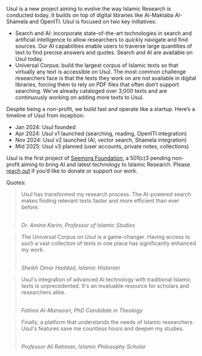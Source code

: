 Usul is a new project aiming to evolve the way Islamic Research is conducted today. It builds on top of digital libraries like Al-Maktaba Al-Shamela and OpenITI. Usul is focused on two key initiatives:

- Search and AI: incorporate state-of-the-art technologies in search and artificial intelligence to allow researchers to quickly navigate and find sources. Our AI capabilities enable users to traverse large quantities of text to find precise answers and quotes. Search and AI are available on Usul today.
- Universal Corpus: build the largest corpus of Islamic texts so that virtually any text is accessible on Usul. The most common challenge researchers face is that the texts they work on are not available in digital libraries, forcing them to rely on PDF files that often don’t support searching. We’ve already cataloged over 3,000 texts and are continuously working on adding more texts to Usul.

Despite being a non-profit, we build fast and operate like a startup. Here’s a timeline of Usul from inception:

- Jan 2024: Usul founded
- Apr 2024: Usul v1 launched (searching, reading, OpenITI integration)
- Nov 2024: Usul v2 launched (AI, vector search, Shamela integration)
- Mid 2025: Usul v3 planned (user accounts, private notes, collections)

Usul is the first project of <a href="https://digitalseem.org" target="_blank">Seemorg Foundation</a>, a 501(c)3 pending non-profit aiming to bring AI and latest technology to Islamic Research. Please <a href="mailto:contact@digitalseem.org" target="_blank">reach out</a> if you’d like to donate or support our work.

Quotes:

> Usul has transformed my research process. The AI-powered search makes finding relevant texts faster and more efficient than ever before.
>
> <br />
> <cite>Dr. Amina Karim, Professor of Islamic Studies</cite>

> The Universal Corpus on Usul is a game-changer. Having access to such a vast collection of texts in one place has significantly enhanced my work.
>
> <br />
> <cite>Sheikh Omar Haddad, Islamic Historian</cite>

> Usul's integration of advanced AI technology with traditional Islamic texts is unprecedented. It's an invaluable resource for scholars and researchers alike.
>
> <br />
> <cite>Fatima Al-Mansoori, PhD Candidate in Theology</cite>

> Finally, a platform that understands the needs of Islamic researchers. Usul's features save me countless hours and deepen my studies.
>
> <br />
> <cite>Professor Ali Rahman, Islamic Philosophy Scholar</cite>
